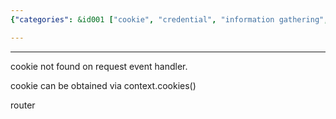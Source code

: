 ```yaml
---
{"categories": &id001 ["cookie", "credential", "information gathering", "playwright", "scraping", "stub", "tips"], "category": "Playwright", "date": "2022-06-19 09:41:38", "description": "This blog post delves into Playwright's handling of request headers and cookies, with a focus on the context.cookies() method as an effective solution for addressing cookie-related challenges.", "tags": *id001, "title": "Playwright Intercept Request Header Cookie"}

---
```


------

cookie not found on request event handler.

cookie can be obtained via context.cookies()

router

